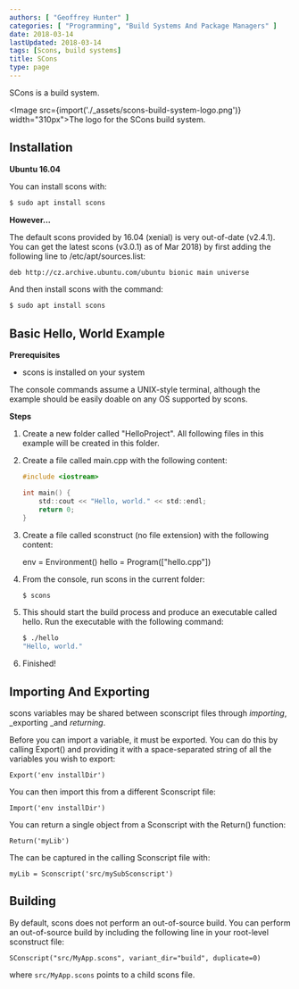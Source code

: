 ```yaml
---
authors: [ "Geoffrey Hunter" ]
categories: [ "Programming", "Build Systems And Package Managers" ]
date: 2018-03-14
lastUpdated: 2018-03-14
tags: [Scons, build systems]
title: SCons
type: page
---
```


SCons is a build system.

<Image src={import('./_assets/scons-build-system-logo.png')} width="310px">The logo for the SCons build system.</Image>

## Installation

**Ubuntu 16.04**

You can install scons with:

```sh
$ sudo apt install scons
```

**However...**

The default scons provided by 16.04 (xenial) is very out-of-date (v2.4.1). You can get the latest scons (v3.0.1) as of Mar 2018) by first adding the following line to /etc/apt/sources.list:

```sh    
deb http://cz.archive.ubuntu.com/ubuntu bionic main universe
```

And then install scons with the command:

```sh    
$ sudo apt install scons
```

## Basic Hello, World Example

**Prerequisites**

* scons is installed on your system

<Aside type="note">
The console commands assume a UNIX-style terminal, although the example should be easily doable on any OS supported by scons.
</Aside>

**Steps**

1. Create a new folder called "HelloProject". All following files in this example will be created in this folder.
2. Create a file called main.cpp with the following content:  

    ```c
    #include <iostream>
    
    int main() {
    	std::cout << "Hello, world." << std::endl;
    	return 0;
    }
    ```

3. Create a file called sconstruct (no file extension) with the following content:  

    
    env = Environment()
    hello = Program(["hello.cpp"])

4. From the console, run scons in the current folder:  

    ```sh    
    $ scons
    ```

5. This should start the build process and produce an executable called hello. Run the executable with the following command:  

    ```sh    
    $ ./hello
    "Hello, world."
    ```

6. Finished!

## Importing And Exporting

scons variables may be shared between sconscript files through _importing_, _exporting _and _returning_.

Before you can import a variable, it must be exported. You can do this by calling Export() and providing it with a space-separated string of all the variables you wish to export:
  
    Export('env installDir')

You can then import this from a different Sconscript file:
    
    Import('env installDir')

You can return a single object from a Sconscript with the Return() function:
    
    Return('myLib')

The can be captured in the calling Sconscript file with:
    
    myLib = Sconscript('src/mySubSconscript')

## Building

By default, scons does not perform an out-of-source build. You can perform an out-of-source build by including the following line in your root-level sconstruct file:

```
SConscript("src/MyApp.scons", variant_dir="build", duplicate=0)
```

where `src/MyApp.scons` points to a child scons file.
